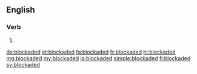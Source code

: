 ==English==

===Verb===
{{head|en|verb form}}

# {{en-past of|blockade}}

[[de:blockaded]]
[[et:blockaded]]
[[fa:blockaded]]
[[fr:blockaded]]
[[hi:blockaded]]
[[mg:blockaded]]
[[my:blockaded]]
[[ja:blockaded]]
[[simple:blockaded]]
[[fi:blockaded]]
[[sv:blockaded]]
